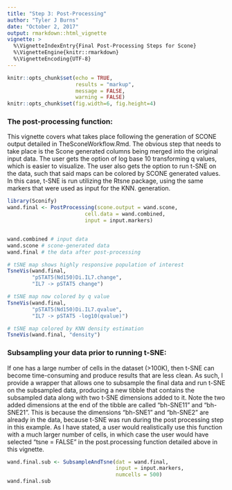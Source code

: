 ```yaml
---
title: "Step 3: Post-Processing"
author: "Tyler J Burns"
date: "October 2, 2017"
output: rmarkdown::html_vignette
vignette: >
  %\VignetteIndexEntry{Final Post-Processing Steps for Scone}
  %\VignetteEngine{knitr::rmarkdown}
  %\VignetteEncoding{UTF-8}
---
```


```r
knitr::opts_chunk$set(echo = TRUE, 
                      results = "markup", 
                      message = FALSE, 
                      warning = FALSE)
knitr::opts_chunk$set(fig.width=6, fig.height=4) 
```

### The post-processing function:  
This vignette covers what takes place following the generation of SCONE output 
detailed in TheSconeWorkflow.Rmd. The obvious step that needs to take place is 
the Scone generated columns being merged into the original input data. The user 
gets the option of log base 10 transforming q values, which is easier to 
visualize. The user also gets the option to run t-SNE on the data, such that 
said maps can be colored by SCONE generated values. In this case, t-SNE is run 
utilizing the Rtsne package, using the same markers that were used as input for 
the KNN. generation. 

```r
library(Sconify)
wand.final <- PostProcessing(scone.output = wand.scone,
                         cell.data = wand.combined,
                         input = input.markers)


wand.combined # input data
wand.scone # scone-generated data
wand.final # the data after post-processing

# tSNE map shows highly responsive population of interest
TsneVis(wand.final, 
        "pSTAT5(Nd150)Di.IL7.change", 
        "IL7 -> pSTAT5 change")

# tSNE map now colored by q value
TsneVis(wand.final, 
        "pSTAT5(Nd150)Di.IL7.qvalue", 
        "IL7 -> pSTAT5 -log10(qvalue)")

# tSNE map colored by KNN density estimation
TsneVis(wand.final, "density")

```

### Subsampling your data prior to running t-SNE:
If one has a large number of cells in the dataset (>100K), then t-SNE can 
become time-consuming and produce results that are less clean. 
As such, I provide a wrapper that allows one to subsample the final data and 
run t-SNE on the subsampled data, producing a new tibble that contains the 
subsampled data along with two t-SNE dimensions added to it. Note the two added 
dimensions at the end of the tibble are called "bh-SNE11" and "bh-SNE21". This 
is because the dimensions "bh-SNE1" and "bh-SNE2" are already in the data, 
because t-SNE was run during the post processing step in this example. As I 
have stated, a user would realistically use this function with a much larger 
number of cells, in which case the user would have selected "tsne = FALSE" in 
the post.processing function detailed above in this vignette.

```r
wand.final.sub <- SubsampleAndTsne(dat = wand.final, 
                                   input = input.markers, 
                                   numcells = 500)
wand.final.sub
```






